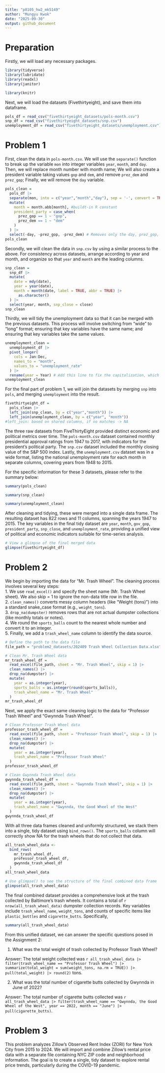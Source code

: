 ```yaml
---
title: "p8105_hw2_mk5149"
author: "Mungyu Kwok"
date: "2025-09-30"
output: github_document
---
```

# Preparation
Firstly, we will load any necessary packages.
```r
library(tidyverse)
library(lubridate)
library(readxl)
library(janitor)

library(knitr)
```

Next, we will load the datasets (Fivethirtyeight), and save them into dataframe.
```r
pols_df = read_csv("fivethirtyeight_datasets/pols-month.csv")
snp_df = read_csv("fivethirtyeight_datasets/snp.csv")
unemployment_df = read_csv("fivethirtyeight_datasets/unemployment.csv")
```

# Problem 1
First, clean the data in `pols-month.csv`. 
We will use the `separate()` function to break up the variable `mon` into integer variables `year`, `month`, and `day`.
Then, we will replace month number with month name; 
We will also create a president variable taking values `gop` and `dem`, and remove `prez_dem` and `prez_gop`; 
Finally, we will remove the `day` variable.
```r
pols_clean = 
  pols_df |>
  separate(mon, into = c("year","month","day"), sep = '-', convert = TRUE) |> 
  mutate(
    month = month.abb[month], #buildt-in R constant
    president_party = case_when(
      prez_gop == 1 ~ "gop",
      prez_dem == 1 ~ "dem"
    )
  ) |>
  select(-day, -prez_gop, -prez_dem) # Removes only the day, prez_gop, and prez_dem columns
pols_clean
```

Secondly, we will clean the data in `snp.csv` by using a similar process to the above. 
For consistency across datasets, arrange according to year and month, and organize so that `year` and `month` are the leading columns.
```r
snp_clean = 
  snp_df |>
  mutate(
    date = mdy(date),
    year = year(date),
    month = month(date, label = TRUE, abbr = TRUE) |>
      as.character()
  ) |>
  select(year, month, snp_close = close)
snp_clean
```

Thirdly, we will tidy the unemployment data so that it can be merged with the previous datasets. 
This process will involve switching from “wide” to “long” format; 
ensuring that key variables have the same name; 
and ensuring that key variables take the same values.
```r
unemployment_clean = 
  unemployment_df |>
  pivot_longer(
    cols = Jan:Dec,
    names_to = "month",
    values_to = "unemployment_rate"
  ) |> 
  rename(year = Year) # Add this line to fix the capitalization, which will cause error in the later part (merging the data)
unemployment_clean
```

For the final part of problem 1, we will join the datasets by merging `snp` into `pols`, and merging `unemployment` into the result.
```r
fivethirtyeight_df = 
  pols_clean |>
  left_join(snp_clean, by = c("year","month")) |>
  left_join(unemployment_clean, by = c("year", "month"))
#left_join: based on shared columns, if no matches -> NA
```

The three raw datasets from FiveThirtyEight provided distinct economic and political metrics over time. The `pols-month.csv` dataset contained monthly presidential approval ratings from 1947 to 2017, with indicators for the president's political party. The `snp.csv` dataset included the monthly closing value of the S&P 500 index. Lastly, the `unemployment.csv` dataset was in a wide format, listing the national unemployment rate for each month in separate columns, covering years from 1948 to 2015. 

For the specific information for these 3 datasets, please refer to the summary below: 
```r
summary(pols_clean)
```

```r
summary(snp_clean)
```

```r
summary(unemployment_clean)
```


After cleaning and tidying, these were merged into a single data frame. The resulting dataset has 822 rows and 11 columns, spanning the years 1947 to 2015. The key variables in the final tidy dataset are `year`, `month`, `gov_gop`, `president_party`, `snp_close`, and `unemployment_rate`, providing a unified view of political and economic indicators suitable for time-series analysis.
```r
# View a glimpse of the final merged data
glimpse(fivethirtyeight_df)
```

# Problem 2
We begin by importing the data for "Mr. Trash Wheel". The cleaning process involves several key steps:  
1. We use `read_excel()` and specify the sheet name (Mr. Trash Wheel sheet). We also skip = 1 to ignore the non-data title row in the file.  
2. `clean_names()` converts messy column headers (like "Weight (tons)") into a standard snake_case format (e.g., `weight_tons`).  
3. `drop_na(dumpster)` removes rows that are not actual dumpster collections (like monthly totals or notes).  
4. We round the `sports_balls` count to the nearest whole number and convert it to an integer.  
5. Finally, we add a `trash_wheel_name` column to identify the data source.  
```r
# Define the path to the data file
file_path = "problem2_datasets/202409 Trash Wheel Collection Data.xlsx"

# Clean Mr. Trash Wheel data
mr_trash_wheel_df = 
  read_excel(file_path, sheet = "Mr. Trash Wheel", skip = 1) |>
  clean_names() |>
  drop_na(dumpster) |>
  mutate(
    year = as.integer(year),
    sports_balls = as.integer(round(sports_balls)),
    trash_wheel_name = "Mr. Trash Wheel"
  )
mr_trash_wheel_df
```

Next, we apply the exact same cleaning logic to the data for "Professor Trash Wheel" and "Gwynnda Trash Wheel".
```r
# Clean Professor Trash Wheel data
professor_trash_wheel_df = 
  read_excel(file_path, sheet = "Professor Trash Wheel", skip = 1) |>
  clean_names() |>
  drop_na(dumpster) |>
  mutate(
    year = as.integer(year),
    trash_wheel_name = "Professor Trash Wheel"
  )
professor_trash_wheel_df

# Clean Gwynnda Trash Wheel data
gwynnda_trash_wheel_df = 
  read_excel(file_path, sheet = "Gwynnda Trash Wheel", skip = 1) |>
  clean_names() |>
  drop_na(dumpster) |>
  mutate(
    year = as.integer(year),
    trash_wheel_name = "Gwynnda, the Good Wheel of the West"
  )
gwynnda_trash_wheel_df
```
  
With all three data frames cleaned and uniformly structured, we stack them into a single, tidy dataset using `bind_rows()`. The `sports_balls` column will correctly show NA for the trash wheels that do not collect that data.
```r
all_trash_wheel_data <- 
  bind_rows(
    mr_trash_wheel_df, 
    professor_trash_wheel_df, 
    gwynnda_trash_wheel_df
  )
all_trash_wheel_data

# Use glimpse() to see the structure of the final combined data frame
glimpse(all_trash_wheel_data)
```

The final combined dataset provides a comprehensive look at the trash collected by Baltimore's trash wheels. It contains a total of `r nrow(all_trash_wheel_data)` dumpster collection records. Key variables include `trash_wheel_name`, `weight_tons`, and counts of specific items like `plastic_bottles` and `cigarette_butts`. Specifically,
```r
summary(all_trash_wheel_data)
```


From this unified dataset, we can answer the specific questions posed in the Assignment 2:  

1. What was the total weight of trash collected by Professor Trash Wheel?  

Answer: The total weight collected was `r all_trash_wheel_data |> filter(trash_wheel_name == "Professor Trash Wheel") |> summarize(total_weight = sum(weight_tons, na.rm = TRUE)) |> pull(total_weight) |> round(2)` tons.  

2. What was the total number of cigarette butts collected by Gwynnda in June of 2022?  

Answer: The total number of cigarette butts collected was `r all_trash_wheel_data |> filter(trash_wheel_name == "Gwynnda, the Good Wheel of the West", year == 2022, month == "June") |> pull(cigarette_butts)`.  

# Problem 3
This problem analyzes Zillow's Observed Rent Index (ZORI) for New York City from 2015 to 2024. We will import and combine Zillow's rental price data with a separate file containing NYC ZIP code and neighborhood information. The goal is to create a single, tidy dataset to explore rental price trends, particularly during the COVID-19 pandemic.














